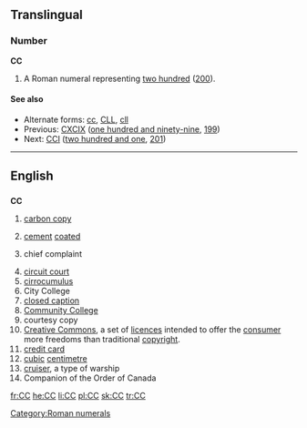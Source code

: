 {{see|cc|Cc|cC}}
==Translingual==

===Number===
'''CC'''

# A Roman numeral representing [[two hundred]] ([[200]]).

====See also====
* Alternate forms: [[cc]], [[CLL]], [[cll]]
* Previous: [[CXCIX]] ([[one hundred and ninety-nine]], [[199]])
* Next: [[CCI]] ([[two hundred and one]], [[201]])

[[Category:Roman numerals]]

----

==English==

==={{initialism}}===
'''CC'''

# [[carbon copy]]
# {{context|fasteners}} [[cement]] [[coated]]
# {{context|medicine}} chief complaint
# [[circuit court]]
# [[cirrocumulus]]
# City College
# [[closed caption]]
# [[w:Community college|Community College]]
# courtesy copy
# [[w:Creative Commons|Creative Commons]], a set of [[licence]]s intended to offer the [[consumer]] more freedoms than traditional [[copyright]].
# [[credit card]]
# [[cubic]] [[centimetre]]
# [[cruiser]], a type of warship
# Companion of the Order of Canada

[[fr:CC]]
[[he:CC]]
[[li:CC]]
[[pl:CC]]
[[sk:CC]]
[[tr:CC]]
